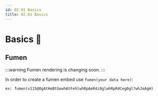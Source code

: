 ```yaml
---
id: 02.01 Basics
title: 02.01 Basics
---
```


# Basics 🚧

## Fumen

:::warning
Fumen rendering is changing soon.
:::

In order to create a fumen embed use ``fumen(your data here)``:
``` 
ex: fumen(v115@0gAtHeBtGewhAtFehlwhRpAeR4i0glwhRpR4Ceg0gl?whJeAgH)
```